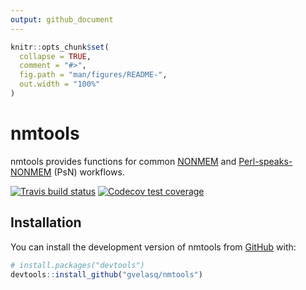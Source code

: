 ```yaml
---
output: github_document
---
```


<!-- README.md is generated from README.Rmd. Please edit that file -->

```r
knitr::opts_chunk$set(
  collapse = TRUE,
  comment = "#>",
  fig.path = "man/figures/README-",
  out.width = "100%"
)
```
# nmtools

nmtools provides functions for common [NONMEM](https://www.iconplc.com/innovation/nonmem/) and [Perl-speaks-NONMEM](https://uupharmacometrics.github.io/PsN/) (PsN) workflows.

<!-- badges: start -->
[![Travis build status](https://travis-ci.org/gvelasq/nmtools.svg?branch=master)](https://travis-ci.org/gvelasq/nmtools)
[![Codecov test coverage](https://codecov.io/gh/gvelasq/nmtools/branch/master/graph/badge.svg)](https://codecov.io/gh/gvelasq/nmtools?branch=master)
<!-- badges: end -->

## Installation

You can install the development version of nmtools from [GitHub](https://github.com/gvelasq/nmtools) with:

``` r
# install.packages("devtools")
devtools::install_github("gvelasq/nmtools")
```
